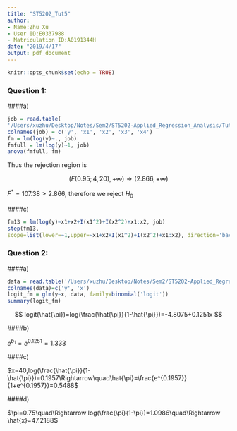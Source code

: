 ```yaml
---
title: "ST5202_Tut5"
author: 
- Name:Zhu Xu
- User ID:E0337988
- Matriculation ID:A0191344H
date: "2019/4/17"
output: pdf_document
---
```


```r
knitr::opts_chunk$set(echo = TRUE)
```
\rule[-5pt]{16.3cm}{0.15em}
\linespread{1.3}

### Question 1:

####a)

```r
job = read.table(
'/Users/xuzhu/Desktop/Notes/Sem2/ST5202-Applied_Regression_Analysis/Tut/job_proficiency.txt')
colnames(job) = c('y', 'x1', 'x2', 'x3', 'x4')
fm = lm(log(y)~., job)
fmfull = lm(log(y)~1, job)
anova(fmfull, fm)
```

\begin{center}
$H_0: \beta_1=\beta_2=\beta_3=\beta_4=0$\\
$H_a: \beta_1\neq 0\quad or\quad\beta_2\neq 0\quad or\quad\beta_3\neq 0\quad or\quad\beta_4\neq 0$\\
$F^*=\frac{SSE(R)-SSE(F)}{df_R-df_F}/\frac{SSE(F)}{df_F}\sim F(4,20)$
\end{center}
Thus the rejection region is

$$
(F(0.95;4,20),+\infty)\Rightarrow(2.866,+\infty)
$$

$F^*=107.38>2.866$, therefore we reject $H_0$

\newpage
####c)

```r
fm13 = lm(log(y)~x1+x2+I(x1^2)+I(x2^2)+x1:x2, job)
step(fm13, 
scope=list(lower=~1,upper=~x1+x2+I(x1^2)+I(x2^2)+x1:x2), direction='backward')
```

### Question 2:

####a)

```r
data = read.table('/Users/xuzhu/Desktop/Notes/Sem2/ST5202-Applied_Regression_Analysis/Tut/annual_dues.txt')
colnames(data)=c('y', 'x')
logit_fm = glm(y~x, data, family=binomial('logit'))
summary(logit_fm)
```

$$
logit(\hat{\pi})=log(\frac{\hat{\pi}}{1-\hat{\pi}})=-4.8075+0.1251x
$$

####b)

$e^{b_1}=e^{0.1251}=1.333$

####c)

$x=40,log(\frac{\hat{\pi}}{1-\hat{\pi}})=0.1957\Rightarrow\quad\hat{\pi}=\frac{e^{0.1957}}{1+e^{0.1957}}=0.5488$

####d)

$\pi=0.75\quad\Rightarrow log(\frac{\pi}{1-\pi})=1.0986\quad\Rightarrow \hat{x}=47.2188$

